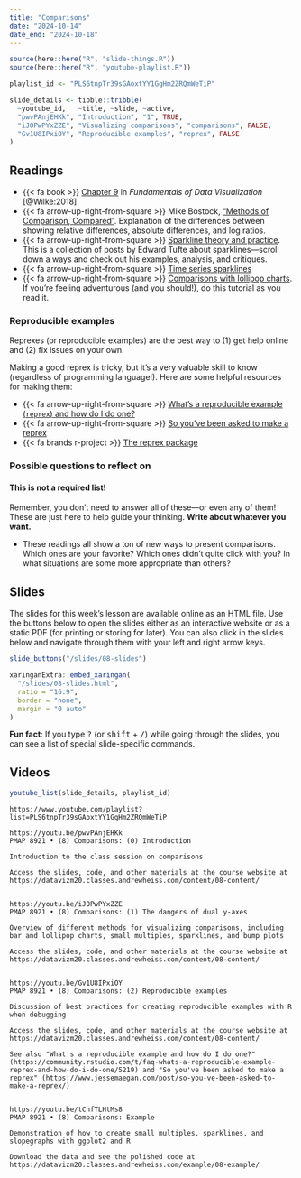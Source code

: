 ```yaml
---
title: "Comparisons"
date: "2024-10-14"
date_end: "2024-10-18"
---
```


```r
source(here::here("R", "slide-things.R"))
source(here::here("R", "youtube-playlist.R"))

playlist_id <- "PLS6tnpTr39sGAoxtYY1GgHm2ZRQmWeTiP"

slide_details <- tibble::tribble(
  ~youtube_id,   ~title, ~slide, ~active,
  "pwvPAnjEHKk", "Introduction", "1", TRUE,
  "iJOPwPYxZZE", "Visualizing comparisons", "comparisons", FALSE,
  "Gv1U8IPxiOY", "Reproducible examples", "reprex", FALSE
)
```

## Readings

- {{< fa book >}} [Chapter 9](https://clauswilke.com/dataviz/boxplots-violins.html) in *Fundamentals of Data Visualization* [@Wilke:2018]
- {{< fa arrow-up-right-from-square >}} Mike Bostock, ["Methods of Comparison, Compared"](https://observablehq.com/@mbostock/methods-of-comparison-compared). Explanation of the differences between showing relative differences, absolute differences, and log ratios.
- {{< fa arrow-up-right-from-square >}} [Sparkline theory and practice](https://www.edwardtufte.com/bboard/q-and-a-fetch-msg?msg_id=0001OR). This is a collection of posts by Edward Tufte about sparklines—scroll down a ways and check out his examples, analysis, and critiques.
- {{< fa arrow-up-right-from-square >}} [Time series sparklines](https://flowingdata.com/2017/01/24/one-dataset-visualized-25-ways/02-time-series-sparklines-2/)
- {{< fa arrow-up-right-from-square >}} [Comparisons with lollipop charts](https://uc-r.github.io/lollipop). If you're feeling adventurous (and you should!), do this tutorial as you read it.

### Reproducible examples

Reprexes (or reproducible examples) are the best way to (1) get help online and (2) fix issues on your own. 

Making a good reprex is tricky, but it's a very valuable skill to know (regardless of programming language!). Here are some helpful resources for making them:

- {{< fa arrow-up-right-from-square >}} [What's a reproducible example (`reprex`) and how do I do one?](https://community.rstudio.com/t/faq-whats-a-reproducible-example-reprex-and-how-do-i-do-one/5219)
- {{< fa arrow-up-right-from-square >}} [So you've been asked to make a reprex](https://www.jessemaegan.com/post/so-you-ve-been-asked-to-make-a-reprex/)
- {{< fa brands r-project >}} [The reprex package](https://reprex.tidyverse.org/index.html)

### Possible questions to reflect on

::: {.callout-warning}
#### This is not a required list!

Remember, you don't need to answer all of these—or even any of them! These are just here to help guide your thinking. **Write about whatever you want.**
:::

- These readings all show a ton of new ways to present comparisons. Which ones are your favorite? Which ones didn't quite click with you? In what situations are some more appropriate than others?


## Slides

The slides for this week's lesson are available online as an HTML file. Use the buttons below to open the slides either as an interactive website or as a static PDF (for printing or storing for later). You can also click in the slides below and navigate through them with your left and right arrow keys.

```r
slide_buttons("/slides/08-slides")

xaringanExtra::embed_xaringan(
  "/slides/08-slides.html",
  ratio = "16:9",
  border = "none",
  margin = "0 auto"
)
```

:::{.callout-tip}
**Fun fact**: If you type <kbd>?</kbd> (or <kbd>shift</kbd> + <kbd>/</kbd>) while going through the slides, you can see a list of special slide-specific commands.
:::


## Videos

```r
youtube_list(slide_details, playlist_id)
```


```cat
https://www.youtube.com/playlist?list=PLS6tnpTr39sGAoxtYY1GgHm2ZRQmWeTiP

https://youtu.be/pwvPAnjEHKk
PMAP 8921 • (8) Comparisons: (0) Introduction

Introduction to the class session on comparisons

Access the slides, code, and other materials at the course website at https://datavizm20.classes.andrewheiss.com/content/08-content/


https://youtu.be/iJOPwPYxZZE
PMAP 8921 • (8) Comparisons: (1) The dangers of dual y-axes

Overview of different methods for visualizing comparisons, including bar and lollipop charts, small multiples, sparklines, and bump plots

Access the slides, code, and other materials at the course website at https://datavizm20.classes.andrewheiss.com/content/08-content/


https://youtu.be/Gv1U8IPxiOY
PMAP 8921 • (8) Comparisons: (2) Reproducible examples

Discussion of best practices for creating reproducible examples with R when debugging

Access the slides, code, and other materials at the course website at https://datavizm20.classes.andrewheiss.com/content/08-content/
  
See also "What's a reproducible example and how do I do one?" (https://community.rstudio.com/t/faq-whats-a-reproducible-example-reprex-and-how-do-i-do-one/5219) and "So you've been asked to make a reprex" (https://www.jessemaegan.com/post/so-you-ve-been-asked-to-make-a-reprex/)


https://youtu.be/tCnfTLHtMs8
PMAP 8921 • (8) Comparisons: Example

Demonstration of how to create small multiples, sparklines, and slopegraphs with ggplot2 and R

Download the data and see the polished code at https://datavizm20.classes.andrewheiss.com/example/08-example/
  
```
